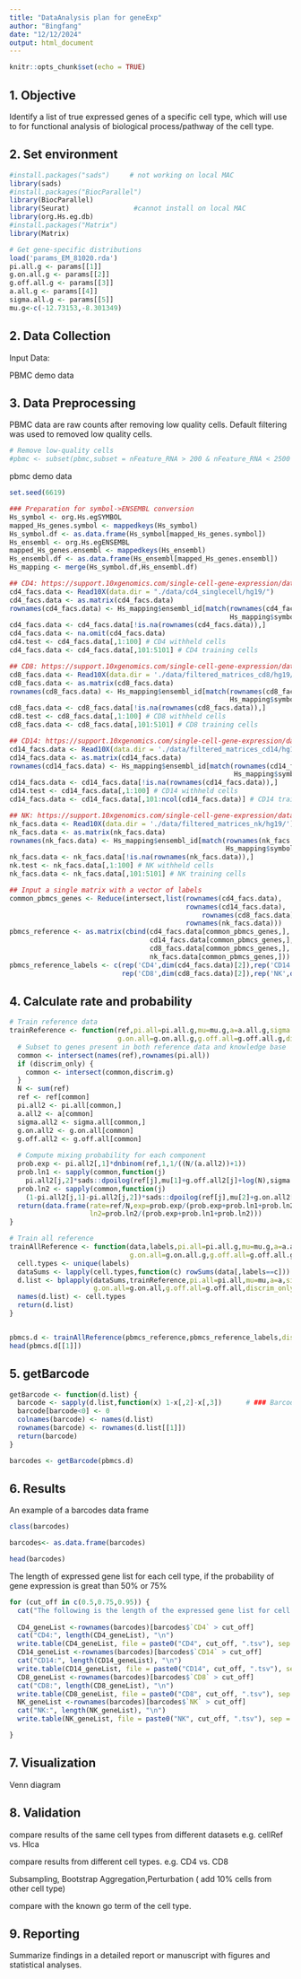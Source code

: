 ```yaml
---
title: "DataAnalysis plan for geneExp"
author: "Bingfang"
date: "12/12/2024"
output: html_document
---
```


```r
knitr::opts_chunk$set(echo = TRUE)
```

## 1. Objective

Identify a list of true expressed genes of a specific cell type, which will use to for functional analysis of biological process/pathway of the cell type.

## 2. Set environment


```r
#install.packages("sads")     # not working on local MAC
library(sads)
#install.packages("BiocParallel")
library(BiocParallel)
library(Seurat)                #cannot install on local MAC
library(org.Hs.eg.db)
#install.packages("Matrix")
library(Matrix)

# Get gene-specific distributions
load('params_EM_81020.rda')
pi.all.g <- params[[1]]
g.on.all.g <- params[[2]]
g.off.all.g <- params[[3]]
a.all.g <- params[[4]]
sigma.all.g <- params[[5]]
mu.g<-c(-12.73153,-8.301349)
```

## 2. Data Collection

Input Data:

PBMC demo data 


## 3. Data Preprocessing

PBMC data are raw counts after removing low quality cells. Default filtering was used to removed low quality cells.

```r
# Remove low-quality cells 
#pbmc <- subset(pbmc,subset = nFeature_RNA > 200 & nFeature_RNA < 2500 & percent.mt < 5)
```

pbmc demo data

```r
set.seed(6619)

### Preparation for symbol->ENSEMBL conversion
Hs_symbol <- org.Hs.egSYMBOL
mapped_Hs_genes.symbol <- mappedkeys(Hs_symbol)
Hs_symbol.df <- as.data.frame(Hs_symbol[mapped_Hs_genes.symbol])
Hs_ensembl <- org.Hs.egENSEMBL
mapped_Hs_genes.ensembl <- mappedkeys(Hs_ensembl)
Hs_ensembl.df <- as.data.frame(Hs_ensembl[mapped_Hs_genes.ensembl])
Hs_mapping <- merge(Hs_symbol.df,Hs_ensembl.df)

## CD4: https://support.10xgenomics.com/single-cell-gene-expression/datasets/1.1.0/cd4_t_helper? 
cd4_facs.data <- Read10X(data.dir = "./data/cd4_singlecell/hg19/") 
cd4_facs.data <- as.matrix(cd4_facs.data)
rownames(cd4_facs.data) <- Hs_mapping$ensembl_id[match(rownames(cd4_facs.data),
                                                       Hs_mapping$symbol)]
cd4_facs.data <- cd4_facs.data[!is.na(rownames(cd4_facs.data)),]
cd4_facs.data <- na.omit(cd4_facs.data)
cd4.test <- cd4_facs.data[,1:100] # CD4 withheld cells
cd4_facs.data <- cd4_facs.data[,101:5101] # CD4 training cells

## CD8: https://support.10xgenomics.com/single-cell-gene-expression/datasets/1.1.0/cytotoxic_t
cd8_facs.data <- Read10X(data.dir = './data/filtered_matrices_cd8/hg19/')
cd8_facs.data <- as.matrix(cd8_facs.data) 
rownames(cd8_facs.data) <- Hs_mapping$ensembl_id[match(rownames(cd8_facs.data),
                                                       Hs_mapping$symbol)]
cd8_facs.data <- cd8_facs.data[!is.na(rownames(cd8_facs.data)),]
cd8.test <- cd8_facs.data[,1:100] # CD8 withheld cells
cd8_facs.data <- cd8_facs.data[,101:5101] # CD8 training cells

## CD14: https://support.10xgenomics.com/single-cell-gene-expression/datasets/1.1.0/cd14_monocytes
cd14_facs.data <- Read10X(data.dir = './data/filtered_matrices_cd14/hg19/')
cd14_facs.data <- as.matrix(cd14_facs.data)
rownames(cd14_facs.data) <- Hs_mapping$ensembl_id[match(rownames(cd14_facs.data),
                                                        Hs_mapping$symbol)]
cd14_facs.data <- cd14_facs.data[!is.na(rownames(cd14_facs.data)),]
cd14.test <- cd14_facs.data[,1:100] # CD14 withheld cells
cd14_facs.data <- cd14_facs.data[,101:ncol(cd14_facs.data)] # CD14 training cells

## NK: https://support.10xgenomics.com/single-cell-gene-expression/datasets/1.1.0/cd56_nk
nk_facs.data <- Read10X(data.dir = './data/filtered_matrices_nk/hg19/')
nk_facs.data <- as.matrix(nk_facs.data)
rownames(nk_facs.data) <- Hs_mapping$ensembl_id[match(rownames(nk_facs.data),
                                                      Hs_mapping$symbol)]
nk_facs.data <- nk_facs.data[!is.na(rownames(nk_facs.data)),]
nk.test <- nk_facs.data[,1:100] # NK withheld cells
nk_facs.data <- nk_facs.data[,101:5101] # NK training cells
```


```r
## Input a single matrix with a vector of labels 
common_pbmcs_genes <- Reduce(intersect,list(rownames(cd4_facs.data),
                                            rownames(cd14_facs.data),
                                                rownames(cd8_facs.data),
                                            rownames(nk_facs.data)))
pbmcs_reference <- as.matrix(cbind(cd4_facs.data[common_pbmcs_genes,],
                                   cd14_facs.data[common_pbmcs_genes,],
                                   cd8_facs.data[common_pbmcs_genes,],
                                   nk_facs.data[common_pbmcs_genes,]))
pbmcs_reference_labels <- c(rep('CD4',dim(cd4_facs.data)[2]),rep('CD14',dim(cd14_facs.data)[2]),
                            rep('CD8',dim(cd8_facs.data)[2]),rep('NK',dim(nk_facs.data)[2]))

```


## 4. Calculate rate and probability

```r
# Train reference data
trainReference <- function(ref,pi.all=pi.all.g,mu=mu.g,a=a.all.g,sigma.all=sigma.all.g,
                           g.on.all=g.on.all.g,g.off.all=g.off.all.g,discrim_only=TRUE) {
  # Subset to genes present in both reference data and knowledge base
  common <- intersect(names(ref),rownames(pi.all))
  if (discrim_only) {
    common <- intersect(common,discrim.g)
  }
  N <- sum(ref)
  ref <- ref[common]
  pi.all2 <- pi.all[common,]
  a.all2 <- a[common]
  sigma.all2 <- sigma.all[common,]
  g.on.all2 <- g.on.all[common]
  g.off.all2 <- g.off.all[common]
  
  # Compute mixing probability for each component
  prob.exp <- pi.all2[,1]*dnbinom(ref,1,1/((N/(a.all2))+1))
  prob.ln1 <- sapply(common,function(j) 
    pi.all2[j,2]*sads::dpoilog(ref[j],mu[1]+g.off.all2[j]+log(N),sigma.all2[j,1]))
  prob.ln2 <- sapply(common,function(j) 
    (1-pi.all2[j,1]-pi.all2[j,2])*sads::dpoilog(ref[j],mu[2]+g.on.all2[j]+log(N),sigma.all2[j,2])) 
  return(data.frame(rate=ref/N,exp=prob.exp/(prob.exp+prob.ln1+prob.ln2),ln1=prob.ln1/(prob.exp+prob.ln1+prob.ln2),
                    ln2=prob.ln2/(prob.exp+prob.ln1+prob.ln2)))
}

# Train all reference
trainAllReference <- function(data,labels,pi.all=pi.all.g,mu=mu.g,a=a.all.g,sigma.all=sigma.all.g,
                              g.on.all=g.on.all.g,g.off.all=g.off.all.g,discrim_only=TRUE) {
  cell.types <- unique(labels)
  dataSums <- lapply(cell.types,function(c) rowSums(data[,labels==c]))
  d.list <- bplapply(dataSums,trainReference,pi.all=pi.all,mu=mu,a=a,sigma.all=sigma.all,
                     g.on.all=g.on.all,g.off.all=g.off.all,discrim_only=discrim_only)
  names(d.list) <- cell.types
  return(d.list)
}


pbmcs.d <- trainAllReference(pbmcs_reference,pbmcs_reference_labels,discrim_only=FALSE)
head(pbmcs.d[[1]])
```

## 5. getBarcode

```r
getBarcode <- function(d.list) {
  barcode <- sapply(d.list,function(x) 1-x[,2]-x[,3])      # ### Barcode is   ln2=prob.ln2/(prob.exp+prob.ln1+prob.ln2) if greater than 0
  barcode[barcode<0] <- 0
  colnames(barcode) <- names(d.list)
  rownames(barcode) <- rownames(d.list[[1]])
  return(barcode)
}

barcodes <- getBarcode(pbmcs.d)

```

## 6. Results

An example of a barcodes data frame

```r
class(barcodes)

barcodes<- as.data.frame(barcodes)

head(barcodes)
```

The length of expressed gene list for each cell type, if the probability of gene expression is great than 50% or  75%

```r
for (cut_off in c(0.5,0.75,0.95)) {
  cat("The following is the length of the expressed gene list for cell type CD4, CD14, CD8 and NK, if the probability of gene expression is great than ", cut_off , "\n")
  
  CD4_geneList <-rownames(barcodes)[barcodes$`CD4` > cut_off]
  cat("CD4:", length(CD4_geneList), "\n")
  write.table(CD4_geneList, file = paste0("CD4", cut_off, ".tsv"), sep = "\n", row.names = FALSE, col.names = FALSE, quote = FALSE)
  CD14_geneList <-rownames(barcodes)[barcodes$`CD14` > cut_off]
  cat("CD14:", length(CD14_geneList), "\n")
  write.table(CD14_geneList, file = paste0("CD14", cut_off, ".tsv"), sep = "\n", row.names = FALSE, col.names = FALSE, quote = FALSE)
  CD8_geneList <-rownames(barcodes)[barcodes$`CD8` > cut_off]
  cat("CD8:", length(CD8_geneList), "\n")
  write.table(CD8_geneList, file = paste0("CD8", cut_off, ".tsv"), sep = "\n", row.names = FALSE, col.names = FALSE, quote = FALSE)
  NK_geneList <-rownames(barcodes)[barcodes$`NK` > cut_off]
  cat("NK:", length(NK_geneList), "\n")
  write.table(NK_geneList, file = paste0("NK", cut_off, ".tsv"), sep = "\n", row.names = FALSE, col.names = FALSE, quote = FALSE)

}
```


## 7. Visualization

Venn diagram


## 8. Validation

compare results of the same cell types from different datasets e.g. cellRef vs. Hlca

compare results from different cell types. e.g. CD4 vs. CD8

Subsampling, Bootstrap Aggregation,Perturbation ( add 10% cells from other cell type)

compare with the known go term of the cell type.

## 9. Reporting
Summarize findings in a detailed report or manuscript with figures and statistical analyses.
